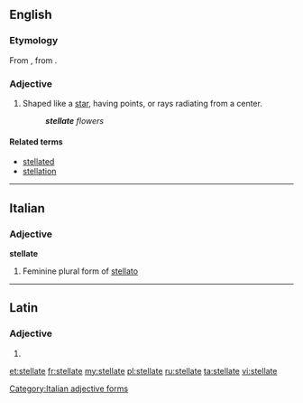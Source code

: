 ==English==

===Etymology===
From {{etyl|la|en}} {{term|stellātus|lang=la}}, from {{term|stella||star|lang=la}}.

===Adjective===
{{en-adj}}

# Shaped like a [[star]], having points, or rays radiating from a center.
#: '''''stellate''' flowers''

====Related terms====
* [[stellated]]
* [[stellation]]

----

==Italian==

===Adjective===
'''stellate''' {{g|f}}

# Feminine plural form of [[stellato]]

[[Category:Italian adjective forms]]

----

==Latin==

===Adjective===
{{la-adj-form|stellāte}}

# {{inflection of|stellātus||voc|m|s|lang=la}}


[[et:stellate]]
[[fr:stellate]]
[[my:stellate]]
[[pl:stellate]]
[[ru:stellate]]
[[ta:stellate]]
[[vi:stellate]]